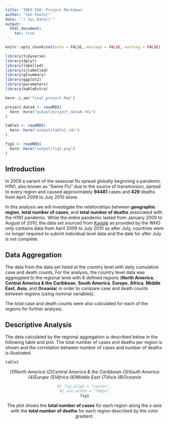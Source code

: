 ```yaml
---
title: 'INFO 550: Project Markdown'
author: "Ian Fowler"
date: "`r Sys.Date()`"
output: 
  html_document:
    toc: true
---
```


```r
knitr::opts_chunk$set(echo = FALSE, message = FALSE, warning = FALSE)

library(tidyverse)
library(dplyr)
library(labelled)
library(sjlabelled)
library(gtsummary)
library(ggplot2)
library(parameters)
library(kableExtra)
```

```r
here::i_am('final_project.Rmd')
```

```r
project.data4 <- readRDS(
  here::here("output/project_data4.rds")
)

table1 <- readRDS(
  here::here("output/table1.rds")
)

fig1 <- readRDS(
  here::here("output/fig1.png")
)
```

## Introduction

In 2009 a variant of the seasonal flu spread globally beginning a pandemic. H1N1, also known as "Swine Flu" due to the source of transmission, spread to every region and caused approximately __94481__ cases and __429__ deaths from April 2009 to July 2010 alone.

In this analysis we will investigate the relationships between __geographic region__, __total number of cases__, and __total number of deaths__ associated with the H1N1 pandemic. While the entire pandemic lasted from January 2009 to August of 2010, the data set sourced from [Kaggle](https://www.kaggle.com/datasets/imdevskp/h1n1-swine-flu-2009-pandemic-dataset?resource=download) as provided by the WHO only contains data from April 2009 to July 2010 as after July, countries were no longer required to submit individual level data and the date for after July is not complete.

## Data Aggregation

The data from the data set listed at the country level with daily cumulative case and death counts, For the analysis, the country level data was aggregated to the regional level with 8 defined regions (**North America**, **Central America & the Caribbean**, **South America**, **Europe**, **Africa**, **Middle East**, **Asia**, and **Oceania**) in order to compare case and death counts between regions (using nominal variables). 

The total case and death counts were also calculated for each of the regions for further analysis.

## Descriptive Analysis

The data calculated by the regional aggregation is described below in the following table and plot. The total number of cases and deaths per region is shown and the correlation between number of cases and number of deaths is illustrated.

```r
table1
```

<center>
*(1)North America (2)Central America & the Caribbean (3)South America (4)Europe (5)Africa (6)Middle East (7)Asia (8)Oceania*
<center>

```r
#| fig.align = "center",
#| out.width = "700px"
fig1
```

The plot shows the __total number of cases__ for each region along the x-axis with the __total number of deaths__ for each region described by the color gradient.
